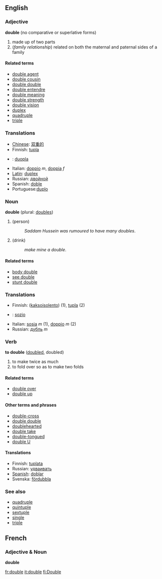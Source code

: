 ==English==
===Adjective===
'''double''' (no comparative or superlative forms)

# made up of two parts
# (''family relationship'') related on both the maternal and paternal sides of a family

====Related terms====
*[[double agent]]
*[[double cousin]]
*[[double double]]
*[[double entendre]]
*[[double meaning]]
*[[double strength]]
*[[double vision]]
*[[duplex]]
*[[quadruple]]
*[[triple]]

===Translations===
*[[Chinese]]: [[双重的]]
*Finnish: [[tupla]]
*{{io}} : [[duopla]]
*Italian: [[doppio]] ''m'', [[doppia]] ''f''
*[[Latin]]: [[duplex]]
*Russian: [[двойной]]
*Spanish: [[doble]]
*Portuguese:[[duplo]]

===Noun===
'''double''' (plural: [[doubles]])

#(person)
#:''Saddam Hussein was rumoured to have many doubles''.
#(drink)
#:''make mine a double''.

====Related terms====
*[[body double]]
*[[see double]]
*[[stunt double]]

===Translations===
*Finnish: ([[kaksoisolento]]) (1), [[tupla]] (2)
*{{io}} : [[sozio]]
*Italian: [[sosia]] ''m'' (1), [[doppio]] ''m'' (2)
*Russian: [[дубль]] ''m''

===Verb===
'''to double''' ([[doubled]], doubled)

# to make twice as much
# to fold over so as to make two folds

====Related terms====
*[[double over]]
*[[double up]]

====Other terms and phrases====
*[[double-cross]]
*[[double double]]
*[[doublehearted]]
*[[double take]]
*[[double-tongued]]
*[[double U]]

====Translations====
*Finnish: [[tuplata]]
*Russian: [[удваивать]]
*[[Spanish]]: [[doblar]]
*Svenska: [[fördubbla]]

===See also===
*[[quadruple]]
*[[quintuple]]
*[[sextuple]]
*[[single]]
*[[triple]]

==French==
===Adjective & Noun===
'''double'''

[[fr:double]]
[[it:double]]
[[fi:Double]]